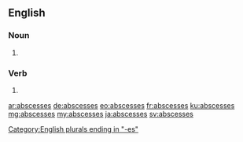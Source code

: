 ==English==

===Noun===
{{head|en|plural}}

# {{plural of|abscess|lang=en}}

===Verb===
{{head|en}}

# {{en-third-person singular of|abscess}}

[[Category:English plurals ending in "-es"]]

[[ar:abscesses]]
[[de:abscesses]]
[[eo:abscesses]]
[[fr:abscesses]]
[[ku:abscesses]]
[[mg:abscesses]]
[[my:abscesses]]
[[ja:abscesses]]
[[sv:abscesses]]